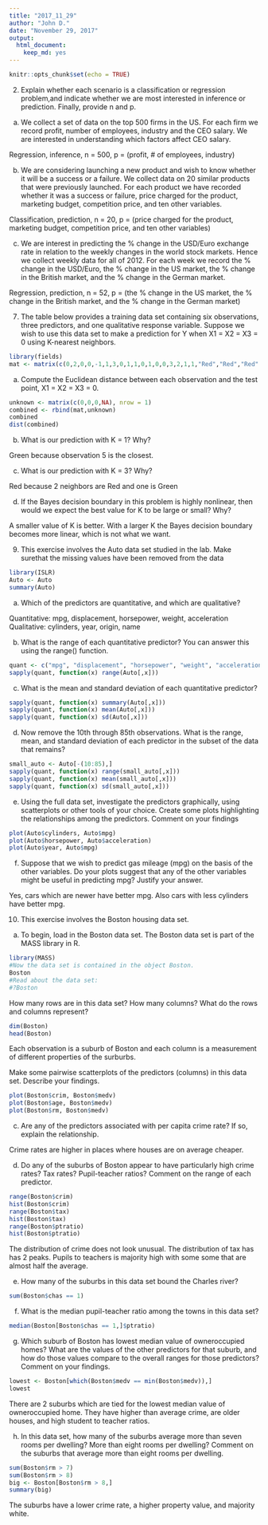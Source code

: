 ```yaml
---
title: "2017_11_29"
author: "John D."
date: "November 29, 2017"
output: 
  html_document: 
    keep_md: yes
---
```


```r
knitr::opts_chunk$set(echo = TRUE)
```

2. Explain whether each scenario is a classification or regression problem,and indicate whether we are most interested in inference or prediction. Finally, provide n and p.

(a) We collect a set of data on the top 500 firms in the US. For each firm we record profit, number of employees, industry and the CEO salary. We are interested in understanding which factors affect CEO salary.

Regression, inference, n = 500, p = (profit, # of employees, industry)

(b) We are considering launching a new product and wish to know whether it will be a success or a failure. We collect data on 20 similar products that were previously launched. For each product we have recorded whether it was a success or failure, price charged for the product, marketing budget, competition price, and ten other variables.

Classification, prediction, n = 20, p = (price charged for the product, marketing budget, competition price, and ten other variables)

(c) We are interest in predicting the % change in the USD/Euro exchange rate in relation to the weekly changes in the world stock markets. Hence we collect weekly data for all of 2012. For each week we record the % change in the USD/Euro, the % change in the US market, the % change in the British market, and the % change in the German market.

Regression, prediction, n = 52, p = (the % change in the US market, the % change in the British market, and the % change in the German market)

7. The table below provides a training data set containing six observations, three predictors, and one qualitative response variable. Suppose we wish to use this data set to make a prediction for Y when
X1 = X2 = X3 = 0 using K-nearest neighbors.

```r
library(fields)
mat <- matrix(c(0,2,0,0,-1,1,3,0,1,1,0,1,0,0,3,2,1,1,"Red","Red","Red","Green","Green","Red"), nrow = 6)
```

(a) Compute the Euclidean distance between each observation and the test point, X1 = X2 = X3 = 0.

```r
unknown <- matrix(c(0,0,0,NA), nrow = 1)
combined <- rbind(mat,unknown)
combined
dist(combined)
```

(b) What is our prediction with K = 1? Why?

Green because observation 5 is the closest.

(c) What is our prediction with K = 3? Why?

Red because 2 neighbors are Red and one is Green

(d) If the Bayes decision boundary in this problem is highly nonlinear, then would we expect the best value for K to be large or small? Why?

A smaller value of K is better. With a larger K the Bayes decision boundary becomes more linear, which is not what we want.

9. This exercise involves the Auto data set studied in the lab. Make surethat the missing values have been removed from the data

```r
library(ISLR)
Auto <- Auto
summary(Auto)
```

(a) Which of the predictors are quantitative, and which are qualitative?

Quantitative: mpg, displacement, horsepower, weight, acceleration
Qualitative: cylinders, year, origin, name

(b) What is the range of each quantitative predictor? You can answer this using the range() function.
```r
quant <- c("mpg", "displacement", "horsepower", "weight", "acceleration")
sapply(quant, function(x) range(Auto[,x]))
```

(c) What is the mean and standard deviation of each quantitative
predictor?

```r
sapply(quant, function(x) summary(Auto[,x]))
sapply(quant, function(x) mean(Auto[,x]))
sapply(quant, function(x) sd(Auto[,x]))
```

(d) Now remove the 10th through 85th observations. What is the
range, mean, and standard deviation of each predictor in the
subset of the data that remains?

```r
small_auto <- Auto[-(10:85),]
sapply(quant, function(x) range(small_auto[,x]))
sapply(quant, function(x) mean(small_auto[,x]))
sapply(quant, function(x) sd(small_auto[,x]))
```

(e) Using the full data set, investigate the predictors graphically, using scatterplots or other tools of your choice. Create some plots highlighting the relationships among the predictors. Comment on your findings

```r
plot(Auto$cylinders, Auto$mpg)
plot(Auto$horsepower, Auto$acceleration)
plot(Auto$year, Auto$mpg)
```

(f) Suppose that we wish to predict gas mileage (mpg) on the basis of the other variables. Do your plots suggest that any of the other variables might be useful in predicting mpg? Justify your answer.

Yes, cars which are newer have better mpg. Also cars with less cylinders have better mpg.

10. This exercise involves the Boston housing data set.

(a) To begin, load in the Boston data set. The Boston data set is part of the MASS library in R.

```r
library(MASS)
#Now the data set is contained in the object Boston.
Boston
#Read about the data set:
#?Boston
```

How many rows are in this data set? How many columns? What do the rows and columns represent?
```r
dim(Boston)
head(Boston)
```

Each observation is a suburb of Boston and each column is a measurement of different properties of the surburbs.

Make some pairwise scatterplots of the predictors (columns) in this data set. Describe your findings.

```r
plot(Boston$crim, Boston$medv)
plot(Boston$age, Boston$medv)
plot(Boston$rm, Boston$medv)
```

(c) Are any of the predictors associated with per capita crime rate? If so, explain the relationship.

Crime rates are higher in places where houses are on average cheaper.

(d) Do any of the suburbs of Boston appear to have particularly high crime rates? Tax rates? Pupil-teacher ratios? Comment on the range of each predictor.

```r
range(Boston$crim)
hist(Boston$crim)
range(Boston$tax)
hist(Boston$tax)
range(Boston$ptratio)
hist(Boston$ptratio)
```

The distribution of crime does not look unusual. The distribution of tax has has 2 peaks. Pupils to teachers is majority high with some some that are almost half the average.

(e) How many of the suburbs in this data set bound the Charles river?

```r
sum(Boston$chas == 1)
```

(f) What is the median pupil-teacher ratio among the towns in this data set?

```r
median(Boston[Boston$chas == 1,]$ptratio)
```

(g) Which suburb of Boston has lowest median value of owneroccupied homes? What are the values of the other predictors for that suburb, and how do those values compare to the overall ranges for those predictors? Comment on your findings.

```r
lowest <- Boston[which(Boston$medv == min(Boston$medv)),]
lowest
```

There are 2 suburbs which are tied for the lowest median value of owneroccupied home. They have higher than average crime, are older houses, and high student to teacher ratios.

(h) In this data set, how many of the suburbs average more than seven rooms per dwelling? More than eight rooms per dwelling? Comment on the suburbs that average more than eight rooms per dwelling.

```r
sum(Boston$rm > 7)
sum(Boston$rm > 8)
big <- Boston[Boston$rm > 8,]
summary(big)
```

The suburbs have a lower crime rate, a higher property value, and majority white.

